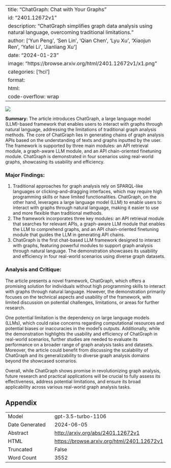 
---
title: "ChatGraph: Chat with Your Graphs"
id: "2401.12672v1"
description: "ChatGraph simplifies graph data analysis using natural language, overcoming traditional limitations."
author: ['Yun Peng', 'Sen Lin', 'Qian Chen', 'Lyu Xu', 'Xiaojun Ren', 'Yafei Li', 'Jianliang Xu']
date: "2024-01-23"
image: "https://browse.arxiv.org/html/2401.12672v1/x1.png"
categories: ['hci']
format:
  html:
    code-overflow: wrap
---

![](https://browse.arxiv.org/html/2401.12672v1/x1.png)

**Summary:**
The article introduces ChatGraph, a large language model (LLM)-based framework that enables users to interact with graphs through natural language, addressing the limitations of traditional graph analysis methods. The core of ChatGraph lies in generating chains of graph analysis APIs based on the understanding of texts and graphs inputted by the user. The framework is supported by three main modules: an API retrieval module, a graph-aware LLM module, and an API chain-oriented finetuning module. ChatGraph is demonstrated in four scenarios using real-world graphs, showcasing its usability and efficiency.

### Major Findings:
1. Traditional approaches for graph analysis rely on SPARQL-like languages or clicking-and-dragging interfaces, which may require high programming skills or have limited functionalities. ChatGraph, on the other hand, leverages a large language model (LLM) to enable users to interact with graphs through natural language, making it easier to use and more flexible than traditional methods.
2. The framework incorporates three key modules: an API retrieval module that searches for relevant APIs, a graph-aware LLM module that enables the LLM to comprehend graphs, and an API chain-oriented finetuning module that guides the LLM in generating API chains.
3. ChatGraph is the first chat-based LLM framework designed to interact with graphs, featuring powerful modules to support graph analysis through natural language. The demonstration showcases its usability and efficiency in four real-world scenarios using diverse graph datasets.

### Analysis and Critique:
The article presents a novel framework, ChatGraph, which offers a promising solution for individuals without high programming skills to interact with graphs through natural language. However, the demonstration primarily focuses on the technical aspects and usability of the framework, with limited discussion on potential challenges, limitations, or areas for further research.

One potential limitation is the dependency on large language models (LLMs), which could raise concerns regarding computational resources and potential biases or inaccuracies in the model's outputs. Additionally, while the demonstration highlights the usability and efficiency of ChatGraph in real-world scenarios, further studies are needed to evaluate its performance on a broader range of graph analysis tasks and datasets. Moreover, the article could benefit from discussing the scalability of ChatGraph and its generalizability to diverse graph analysis domains beyond the showcased scenarios.

Overall, while ChatGraph shows promise in revolutionizing graph analysis, future research and practical applications will be crucial to fully assess its effectiveness, address potential limitations, and ensure its broad applicability across various real-world graph analysis tasks.

## Appendix

|          |          |
|----------|----------|
| Model     | gpt-3.5-turbo-1106       |
| Date Generated     | 2024-06-05       |
| Abstract | [http://arxiv.org/abs/2401.12672v1](http://arxiv.org/abs/2401.12672v1)        |
| HTML     | [https://browse.arxiv.org/html/2401.12672v1](https://browse.arxiv.org/html/2401.12672v1)       |
| Truncated       | False       |
| Word Count       | 3552       |